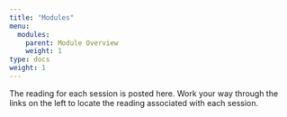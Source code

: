 ```yaml
---
title: "Modules"
menu:
  modules:
    parent: Module Overview
    weight: 1
type: docs
weight: 1
---
```


The reading for each session is posted here. Work your way through the links on the left to locate the reading associated with each session.
